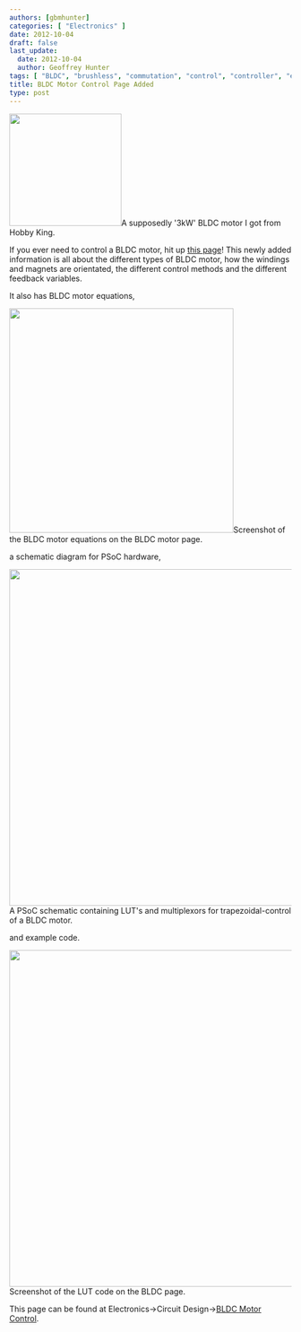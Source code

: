 ```yaml
---
authors: [gbmhunter]
categories: [ "Electronics" ]
date: 2012-10-04
draft: false
last_update:
  date: 2012-10-04
  author: Geoffrey Hunter
tags: [ "BLDC", "brushless", "commutation", "control", "controller", "encoder", "ESC", "hall-effect", "IC", "motors", "sensor-less" ]
title: BLDC Motor Control Page Added
type: post
---
```




<Image src={img_6210} width="200px">A supposedly '3kW' BLDC motor I got from Hobby King.</Image>

If you ever need to control a BLDC motor, hit up [this page](/electronics/circuit-design/bldc-motor-control)! This newly added information is all about the different types of BLDC motor, how the windings and magnets are orientated, the different control methods and the different feedback variables.

It also has BLDC motor equations,


<Image src={bldc_motor_equation_screenshot} width="400px">Screenshot of the BLDC motor equations on the BLDC motor page.</Image>

a schematic diagram for PSoC hardware,


<Image src={psoc_bldc_schematic_luts_and_multiplexors_for_phase_drive} width="600px">A PSoC schematic containing LUT's and multiplexors for trapezoidal-control of a BLDC motor.</Image>

and example code.


<Image src={bldc_motor_example_lut_code_screenshot} width="600px">Screenshot of the LUT code on the BLDC page.</Image>

This page can be found at Electronics->Circuit Design->[BLDC Motor Control](/electronics/circuit-design/bldc-motor-control).
